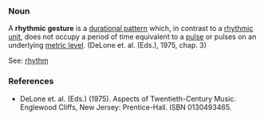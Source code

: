 ===Noun===
A '''rhythmic gesture''' is a [[durational pattern]] which, in contrast to a [[rhythmic unit]], does not occupy a period of time equivalent to a [[pulse]] or pulses on an underlying [[metric level]]. (DeLone et. al. (Eds.), 1975, chap. 3)

See: [[rhythm]]

===References===
*DeLone et. al. (Eds.) (1975). Aspects of Twentieth-Century Music. Englewood Cliffs, New Jersey: Prentice-Hall. ISBN 0130493465.